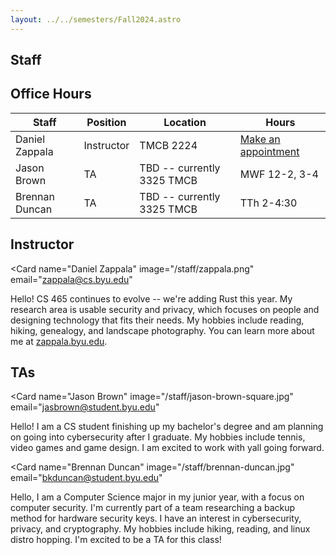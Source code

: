 ```yaml
---
layout: ../../semesters/Fall2024.astro
---
```



<article
    class="prose prose-blockquote:not-italic prose-blockquote:font-normal prose-blockquote:text-base prose-blockquote:bg-blue-200 prose-blockquote:border-l-0 prose-blockquote:px-4 prose-blockquote:py-1 prose-blockquote:rounded-lg pb-8 text-lg">

# Staff

## Office Hours

| Staff          | Position   | Location                   | Hours                                                      |
| -------------- | ---------- | -------------------------- | ---------------------------------------------------------- |
| Daniel Zappala | Instructor | TMCB 2224                  | [Make an appointment](https://calendly.com/daniel-zappala) |
| Jason Brown    | TA         | TBD -- currently 3325 TMCB | MWF 12-2, 3-4                                              |
| Brennan Duncan | TA         | TBD -- currently 3325 TMCB | TTh 2-4:30                                                 |

## Instructor

<Card
  name="Daniel Zappala"
  image="/staff/zappala.png"
  email="zappala@cs.byu.edu"
>
  Hello! CS 465 continues to evolve -- we're adding Rust this year. My research
  area is usable security and privacy, which focuses on people and designing
  technology that fits their needs. My hobbies include reading, hiking,
  genealogy, and landscape photography. You can learn more about me at
  [zappala.byu.edu](https://zappala.byu.edu).
</Card>

## TAs

<Card
  name="Jason Brown"
  image="/staff/jason-brown-square.jpg"
  email="jasbrown@student.byu.edu"
>
  Hello! I am a CS student finishing up my bachelor's degree and am planning on
  going into cybersecurity after I graduate. My hobbies include tennis, video
  games and game design. I am excited to work with yall going forward.
</Card>

<Card
  name="Brennan Duncan"
  image="/staff/brennan-duncan.jpg"
  email="bkduncan@student.byu.edu"
>
  Hello, I am a Computer Science major in my junior year, with a focus on
  computer security. I'm currently part of a team researching a backup method
  for hardware security keys. I have an interest in cybersecurity, privacy, and
  cryptography. My hobbies include hiking, reading, and linux distro hopping.
  I'm excited to be a TA for this class!
</Card>

</article>
